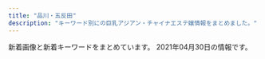 ```yaml
---
title: "品川・五反田"
description: "キーワード別にの巨乳アジアン・チャイナエステ嬢情報をまとめました。"
---
```


新着画像と新着キーワードをまとめています。
2021年04月30日の情報です。

<DmmAffiliateIns />
<KeywordTable
  shops={
    [
    {
        "name": "\u82b1\u8863",
        "station": "JR\u4e94\u53cd\u7530\u99c5",
        "url": "http://hanagoromo.work/",
        "keywords": {},
        "img_links": [
            "http://hanagoromo.work/rie1.jpg",
            "http://hanagoromo.work/eri.jpg",
            "http://hanagoromo.work/1.jpg",
            "http://hanagoromo.work/rina2.jpeg",
            "http://hanagoromo.work/tina.jpg",
            "http://hanagoromo.work/yuna1.jpg",
            "http://hanagoromo.work/yuna2.jpg",
            "http://hanagoromo.work/miko.jpg",
            "http://hanagoromo.work/miyuki1.jpg",
            "http://hanagoromo.work/nana1.jpg",
            "http://hanagoromo.work/b1.jpg",
            "http://hanagoromo.work/mio1.jpg",
            "http://hanagoromo.work/hitomi2.jpg",
            "http://hanagoromo.work/tina2.jpg",
            "http://hanagoromo.work/interior1.jpg",
            "http://hanagoromo.work/4.jpg",
            "http://hanagoromo.work/head.jpg",
            "http://hanagoromo.work/sayaka.jpg",
            "http://hanagoromo.work/ta.png",
            "http://hanagoromo.work/ai3.jpg",
            "http://hanagoromo.work/interior_t.jpg",
            "http://hanagoromo.work/int2.jpg",
            "http://hanagoromo.work/miyuki.jpg",
            "http://hanagoromo.work/ai2.jpg",
            "http://hanagoromo.work/hitomi.jpg",
            "http://hanagoromo.work/rina1.jpeg",
            "http://hanagoromo.work/nana.jpg",
            "http://hanagoromo.work/yumi1.jpg",
            "http://hanagoromo.work/staff_t.jpg",
            "http://hanagoromo.work/3.jpg",
            "http://hanagoromo.work/main_top.jpg",
            "http://hanagoromo.work/b3.jpg",
            "http://hanagoromo.work/112.jpg",
            "http://hanagoromo.work/mio2.jpg",
            "http://hanagoromo.work/nana2.jpg",
            "http://hanagoromo.work/s1.png",
            "http://hanagoromo.work/b2.jpg",
            "http://hanagoromo.work/hitomi1.jpg",
            "http://hanagoromo.work/mens-esthe1.png",
            "http://hanagoromo.work/yumi.jpg",
            "http://hanagoromo.work/yuyu.jpg",
            "http://hanagoromo.work/2.jpg",
            "http://hanagoromo.work/sys.jpg",
            "http://hanagoromo.work/6.jpg",
            "http://hanagoromo.work/mio.jpg",
            "http://hanagoromo.work/yuki.jpg"
        ]
    },
    {
        "url": "https://i-house.aoaoeo.com/",
        "img_links": [],
        "keywords": {},
        "station": "JR\u4e94\u53cd\u7530\u99c5\u897f\u53e3",
        "name": "\u7652\u3057\u30cf\u30a6\u30b9"
    },
    {
        "keywords": {},
        "name": "\u30ea\u30e9\u30af\u30bc\u30fc\u30b7\u30e7\u30f3\u862d",
        "url": "http://www.relax-cs.com/",
        "img_links": [
            "http://www.relax-cs.com/ncss/nav/nav-004.jpg",
            "http://www.relax-cs.com/ncss/top001.jpg",
            "http://www.relax-cs.com/ncss/staff0401.jpg",
            "http://www.relax-cs.com/ncss/tel.png",
            "http://www.relax-cs.com/ncss/staff02.jpg",
            "http://www.relax-cs.com/ncss/nav/nav-006.jpg",
            "http://www.relax-cs.com/ncss/top02-left.jpg",
            "http://www.relax-cs.com/ncss/nav/nav-003.jpg",
            "http://www.relax-cs.com/ncss/nav/nav-001.jpg",
            "http://www.relax-cs.com/ncss/staff01.jpg",
            "http://www.relax-cs.com/ncss/nav/nav-005.jpg",
            "http://www.relax-cs.com/ncss/nav/nav-002.jpg",
            "http://www.relax-cs.com/ncss/top03.jpg"
        ],
        "station": "JR\u4e94\u53cd\u7530\u99c5\u897f\u53e3"
    },
    {
        "keywords": {
            "E": 8,
            "87": 4,
            "85": 2,
            "88": 2,
            "86": 2
        },
        "name": "\u7f8e\u4f36",
        "img_links": [
            "http://es-mirei.com/staffPhoto/b20170911152129.jpg",
            "http://es-mirei.com/staffPhoto/b20170728165256.jpg",
            "http://es-mirei.com/staffPhoto/b20170728165302.jpg",
            "http://es-mirei.com/staffPhoto/b20170911152114.jpg",
            "http://es-mirei.com/images/store/05.jpg",
            "http://es-mirei.com/staffPhoto/s20170908125528.jpg",
            "http://es-mirei.com/staffPhoto/b20180613122502.jpg",
            "http://es-mirei.com/images/store/04.jpg",
            "http://es-mirei.com/images/noImg.jpg",
            "http://es-mirei.com/images/store/01.jpg",
            "http://es-mirei.com/images/store/06.jpg",
            "http://es-mirei.com/images/s3Slider1Images/02.jpg",
            "http://es-mirei.com/staffPhoto/s20180613122502.jpg",
            "http://es-mirei.com/images/store/03.jpg",
            "http://es-mirei.com/staffPhoto/s20170728165302.jpg",
            "http://es-mirei.com/images/s3Slider1Images/01.jpg",
            "http://es-mirei.com/images/s3Slider1Images/03.jpg",
            "http://es-mirei.com/staffPhoto/b20170908125528.jpg",
            "http://es-mirei.com/staffPhoto/s20170728165256.jpg",
            "http://es-mirei.com/images/store/02.jpg",
            "http://es-mirei.com/images/returnStaffBtn.png",
            "http://es-mirei.com/staffPhoto/b20170728165536.jpg",
            "http://es-mirei.com/staffPhoto/s20180209180323.jpg",
            "http://es-mirei.com/staffPhoto/b20180209180323.jpg",
            "http://es-mirei.com/staffPhoto/s20170728165536.jpg",
            "http://es-mirei.com/staffPhoto/s20170911152114.jpg",
            "http://es-mirei.com/staffPhoto/s20170911152129.jpg"
        ],
        "url": "http://es-mirei.com/",
        "station": "JR\u4e94\u53cd\u7530\u99c5\u897f\u53e3"
    },
    {
        "station": "JR\u4e94\u53cd\u7530\u99c5\u897f\u53e3",
        "name": "\u30de\u30c3\u30b5\u30fc\u30b8\u306e\u5915\u6708",
        "keywords": {
            "C": 13
        },
        "url": "http://www.es-yuduki.com/",
        "img_links": [
            "http://www.es-yuduki.com/css/nav/change-007.jpg",
            "http://www.es-yuduki.com/css/nav/change-001.jpg",
            "http://www.es-yuduki.com/css/head.jpg",
            "http://www.es-yuduki.com/css/nav/nav-004.jpg",
            "http://www.es-yuduki.com/css/progress05.jpg",
            "http://www.es-yuduki.com/css/progress06.jpg",
            "http://www.es-yuduki.com/css/nav/nav-0003.jpg",
            "http://www.es-yuduki.com/css/staff03.jpg",
            "http://www.es-yuduki.com/css/progress07.jpg",
            "http://www.es-yuduki.com/css/coupon003.jpg",
            "http://www.es-yuduki.com/css/nav/change-002.jpg",
            "http://www.es-yuduki.com/css/staff01-b.jpg",
            "http://www.es-yuduki.com/css/kanban.jpg",
            "http://www.es-yuduki.com/css/staff03-b.jpg",
            "http://www.es-yuduki.com/css/nav/change-0003.jpg",
            "http://www.es-yuduki.com/css/staff02.jpg",
            "http://www.es-yuduki.com/css/staff00.jpg",
            "http://www.es-yuduki.com/css/staff02-b.jpg",
            "http://www.es-yuduki.com/css/main-top05.png",
            "http://www.es-yuduki.com/css/progress03.jpg",
            "http://www.es-yuduki.com/css/nav/nav-001.jpg",
            "http://www.es-yuduki.com/css/nav/nav-005.jpg",
            "http://www.es-yuduki.com/css/progress08.jpg",
            "http://www.es-yuduki.com/css/nav/nav-007.jpg",
            "http://www.es-yuduki.com/css/nav/nav-006.jpg",
            "http://www.es-yuduki.com/css/nav/change-006.jpg",
            "http://www.es-yuduki.com/css/staff01.jpg",
            "http://www.es-yuduki.com/css/nav/change-004.jpg",
            "http://www.es-yuduki.com/css/progress01.jpg",
            "http://www.es-yuduki.com/css/progress02.jpg",
            "http://www.es-yuduki.com/css/progress04.jpg",
            "http://www.es-yuduki.com/css/nav/change-005.jpg",
            "http://www.es-yuduki.com/css/nav/nav-002.jpg"
        ]
    },
    {
        "keywords": {},
        "url": "http://lacure.link/",
        "name": "\u30e9\u30ad\u30e5\u30a2",
        "station": "\u6238\u8d8a\u9280\u5ea7\u99c5",
        "img_links": [
            "http://lacure.link/images/r2.jpg",
            "http://lacure.link/images/g5.jpg",
            "http://lacure.link/images/r4.jpg",
            "http://lacure.link/images/left3.png",
            "http://lacure.link/images/g0.jpg",
            "http://lacure.link/images/yuki.jpg",
            "http://lacure.link/images/kol.jpg",
            "http://lacure.link/images/asali.jpg",
            "http://lacure.link/images/s1.jpg",
            "http://lacure.link/images/kiki.jpg",
            "http://lacure.link/images/gb01.png",
            "http://lacure.link/images/r6.jpg",
            "http://lacure.link/images/r3.jpg",
            "http://lacure.link/images/face.png",
            "http://lacure.link/images/r5.jpg",
            "http://lacure.link/images/zi.png",
            "http://lacure.link/images/g1.jpg",
            "http://lacure.link/images/s_staff.png",
            "http://lacure.link/images/g6.jpg",
            "http://lacure.link/images/g3.jpg",
            "http://lacure.link/images/g2.jpg",
            "http://lacure.link/images/news.png",
            "http://lacure.link/images/r1.jpg",
            "http://lacure.link/images/top2.jpg",
            "http://lacure.link/images/sayuri.jpg"
        ]
    },
    {
        "keywords": {},
        "station": "JR\u4e94\u53cd\u7530\u99c5\u897f\u53e3",
        "name": "\u30c8\u30f3\u30dd\u30fc",
        "img_links": [
            "http://hi-msg.com/tonpoh/images/p-14-1.jpg",
            "http://hi-msg.com/tonpoh/images/l.png",
            "http://hi-msg.com/tonpoh/images/p-12-1.jpg",
            "http://hi-msg.com/tonpoh/images/p-13-1.jpg",
            "http://hi-msg.com/tonpoh/images/ll.png",
            "http://hi-msg.com/tonpoh/images/p-7.jpg",
            "http://hi-msg.com/tonpoh/images/s5.png",
            "http://hi-msg.com/tonpoh/images/p-5.jpg",
            "http://hi-msg.com/tonpoh/images/line.png",
            "http://hi-msg.com/tonpoh/images/p-6-1.jpg",
            "http://hi-msg.com/tonpoh/images/no.png",
            "http://hi-msg.com/tonpoh/images/p-11.jpg",
            "http://hi-msg.com/tonpoh/images/p-7-1.jpg",
            "http://hi-msg.com/tonpoh/images/fla-1.png",
            "http://hi-msg.com/tonpoh/images/tit-staff.png",
            "http://hi-msg.com/tonpoh/images/p-9-1.jpg",
            "http://hi-msg.com/tonpoh/images/p-6.jpg",
            "http://hi-msg.com/tonpoh/images/fla-3.png",
            "http://hi-msg.com/tonpoh/images/p-10.jpg",
            "http://hi-msg.com/tonpoh/images/p-1.jpg",
            "http://hi-msg.com/tonpoh/images/s1.png",
            "http://hi-msg.com/tonpoh/images/p-8-1.jpg",
            "http://hi-msg.com/tonpoh/images/p-13.jpg",
            "http://hi-msg.com/tonpoh/images/tit-sys.png",
            "http://hi-msg.com/tonpoh/images/p-8.jpg",
            "http://hi-msg.com/tonpoh/images/p-12.jpg",
            "http://hi-msg.com/tonpoh/images/botton.png",
            "http://hi-msg.com/tonpoh/images/p-11-1.jpg",
            "http://hi-msg.com/tonpoh/images/p-2.jpg",
            "http://hi-msg.com/tonpoh/images/p-4.jpg",
            "http://hi-msg.com/tonpoh/images/p-9.jpg",
            "http://hi-msg.com/tonpoh/images/p-10-1.jpg",
            "http://hi-msg.com/tonpoh/images/p-14.jpg",
            "http://hi-msg.com/tonpoh/images/s8.png",
            "http://hi-msg.com/tonpoh/images/fla.png",
            "http://hi-msg.com/tonpoh/images/p-0.jpg",
            "http://hi-msg.com/tonpoh/images/s6.png",
            "http://hi-msg.com/tonpoh/images/s9.png",
            "http://hi-msg.com/tonpoh/images/s4.jpg"
        ],
        "url": "http://hi-msg.com/tonpoh/"
    },
    {
        "url": "http://www.kouroku-este.com/",
        "img_links": [
            "http://www.kouroku-este.com/img/top/listmark1.png",
            "http://www.kouroku-este.com/img/system/service01.jpg",
            "http://www.kouroku-este.com/img/menu/info_r.jpg",
            "http://www.kouroku-este.com/img/staff/bbb/bbb1.jpg",
            "http://www.kouroku-este.com/img/staff/eee/s-eee2.jpg",
            "http://www.kouroku-este.com/img/staff/fff/s-fff2.jpg",
            "http://www.kouroku-este.com/img/staff/ggg/ggg1.jpg",
            "http://www.kouroku-este.com/img/staff/ccc/ccc2.jpg",
            "http://www.kouroku-este.com/img/staff/ccc/ccc1.jpg",
            "http://www.kouroku-este.com/img/staff/aaa/aaa1.jpg",
            "http://www.kouroku-este.com/img/staff/eee/s-eee1.jpg",
            "http://www.kouroku-este.com/img/staff/fff/s-fff1.jpg",
            "http://www.kouroku-este.com/img/system/service02.jpg",
            "http://www.kouroku-este.com/img/staff/aaa/aaa2.jpg"
        ],
        "name": "\u5eb7\u7984",
        "station": "JR\u54c1\u5ddd\u99c5\u9ad8\u8f2a\u53e3",
        "keywords": {
            "C": 15
        }
    },
    {
        "name": "\u30d5\u30ed\u30fc\u30e9",
        "keywords": {},
        "img_links": [],
        "station": "JR\u54c1\u5ddd\u99c5\u9ad8\u8f2a\u53e3",
        "url": "http://f-aroma.info/"
    },
    {
        "station": "JR\u4e94\u53cd\u7530\u99c5\u897f\u53e3",
        "url": "http://gotanda.pepper.jp/",
        "keywords": {},
        "img_links": [
            "http://gotanda.pepper.jp/20151109231038834554.jpg",
            "http://gotanda.pepper.jp/1-01.png",
            "http://gotanda.pepper.jp/m048.png",
            "http://gotanda.pepper.jp/m02272.jpg",
            "http://gotanda.pepper.jp/gotanda001.jpg",
            "http://gotanda.pepper.jp/m173.jpg",
            "http://gotanda.pepper.jp/m049.png"
        ],
        "name": "\u4e94\u53cd\u7530\u30e1\u30c7\u30a3\u30ab\u30eb\u30a8\u30f3"
    },
    {
        "url": "https://tsukiwa.info/",
        "station": "JR\u4e94\u53cd\u7530\u99c5\u897f\u53e3",
        "img_links": [
            "https://tsukiwa.info/img/staff/25BBCA31-1291-40E0-9FEC-CAF6E5B8D811.jpeg",
            "https://tsukiwa.info/img/akusesu-top0.jpg",
            "https://tsukiwa.info/img/staff/yuri001.jpg",
            "https://tsukiwa.info/img/staff/222BADE2-61AA-4B66-91BD-3D9941250C4D.jpeg",
            "https://tsukiwa.info/img/staff/rumi04.jpg",
            "https://tsukiwa.info/img/pickupGirl.png",
            "https://tsukiwa.info/img/news3.png",
            "https://tsukiwa.info/img/event/camp03.jpg",
            "https://tsukiwa.info/img/staff/rumi02.jpg",
            "https://tsukiwa.info/img/bar_staff.png",
            "https://tsukiwa.info/img/staff_top/20201219_1.jpg",
            "https://tsukiwa.info/img/staff/aya2101.jpg",
            "https://tsukiwa.info/img/bar_top1.png",
            "https://tsukiwa.info/img/news1.png",
            "https://www.a-side.com/ad/koko/include/banner/koko_200x40.png",
            "https://tsukiwa.info/img/staff_top/20201219_2.jpg",
            "https://tsukiwa.info/img/bar_profile.png",
            "https://tsukiwa.info/img/staff/no_image.jpg",
            "https://tsukiwa.info/img/bar_gallery.png",
            "https://tsukiwa.info/img/staff/yuna01.jpg",
            "https://tsukiwa.info/img/staff/25D27B66-E3AF-40C0-8FCC-46E9F266B409.jpeg",
            "https://tsukiwa.info/img/staff/DB16BCF2-AF7E-404D-9FB5-9A45BE961351.jpeg",
            "https://tsukiwa.info/img/staff/909C372F-1613-4B7E-89C8-1A527D79FCC6.jpeg",
            "https://tsukiwa.info/img/staff/ruru1.jpg",
            "https://tsukiwa.info/img/top_map.jpg",
            "https://tsukiwa.info/img/staff/mimi20202.jpg",
            "https://tsukiwa.info/img/staff/mimi01.jpg",
            "https://tsukiwa.info/img/staff/A8BAF789-BD2B-4E7F-AB8A-224A2961B605.jpeg",
            "https://tsukiwa.info/img/staff/koko3.jpg"
        ],
        "keywords": {},
        "name": "\u6708\u306e\u548c"
    },
    {
        "name": "\u8299\u84c9\uff5e\u30d5\u30e8\u30a6\uff5e",
        "keywords": {
            "86": 2,
            "D": 5,
            "E": 5,
            "C": 3,
            "G": 1,
            "87": 2,
            "88": 3,
            "90": 2,
            "84": 5
        },
        "url": "http://www.relax-fuyou.info/",
        "station": "JR\u4e94\u53cd\u7530\u99c5\u6771\u53e3",
        "img_links": [
            "http://www.relax-fuyou.info/img/st8.jpg",
            "http://www.relax-fuyou.info/img/sta8.jpg",
            "http://www.relax-fuyou.info/img/sta17.jpg",
            "http://www.relax-fuyou.info/i/img/r3.jpg",
            "http://www.relax-fuyou.info/img/st150.jpg",
            "http://www.relax-fuyou.info/i/img/st10.jpg",
            "http://www.relax-fuyou.info/img/st5.jpg",
            "http://www.relax-fuyou.info/img/st41.jpg",
            "http://www.relax-fuyou.info/img/sta19.jpg",
            "http://www.relax-fuyou.info/img/top.jpg",
            "http://www.relax-fuyou.info/img/sta15.jpg",
            "http://www.relax-fuyou.info/i/img/st181.jpg",
            "http://www.relax-fuyou.info/img/sta5.jpg",
            "http://www.relax-fuyou.info/img/st140.jpg",
            "http://www.relax-fuyou.info/i/img/st201.jpg",
            "http://www.relax-fuyou.info/img/sta18.jpg",
            "http://www.relax-fuyou.info/img/st7.jpg",
            "http://www.relax-fuyou.info/img/st42.jpg",
            "http://www.relax-fuyou.info/img/st11.jpg",
            "http://www.relax-fuyou.info/img/st10.jpg",
            "http://www.relax-fuyou.info/i/img/top.jpg",
            "http://www.relax-fuyou.info/img/st181.jpg",
            "http://www.relax-fuyou.info/i/img/st140.jpg",
            "http://www.relax-fuyou.info/img/st1.jpg",
            "http://www.relax-fuyou.info/img/r9.jpg",
            "http://www.relax-fuyou.info/i/img/st11.jpg",
            "http://www.relax-fuyou.info/i/img/st160.jpg",
            "http://www.relax-fuyou.info/img/st71.jpg",
            "http://www.relax-fuyou.info/img/st72.jpg",
            "http://www.relax-fuyou.info/i/img/st17.jpg",
            "http://www.relax-fuyou.info/i/img/r1.jpg",
            "http://www.relax-fuyou.info/img/sta20.jpg",
            "http://www.relax-fuyou.info/img/st161.jpg",
            "http://www.relax-fuyou.info/i/img/st5.jpg",
            "http://www.relax-fuyou.info/img/st201.jpg",
            "http://www.relax-fuyou.info/img/st17.jpg",
            "http://www.relax-fuyou.info/i/img/r2.jpg",
            "http://www.relax-fuyou.info/i/img/st191.jpg",
            "http://www.relax-fuyou.info/img/st191.jpg",
            "http://www.relax-fuyou.info/img/st171.jpg",
            "http://www.relax-fuyou.info/img/st141.jpg",
            "http://www.relax-fuyou.info/img/st160.jpg",
            "http://www.relax-fuyou.info/img/sta1.jpg",
            "http://www.relax-fuyou.info/i/img/st8.jpg",
            "http://www.relax-fuyou.info/img/sta16.jpg",
            "http://www.relax-fuyou.info/i/img/st42.jpg",
            "http://www.relax-fuyou.info/i/img/sta20.jpg",
            "http://www.relax-fuyou.info/i/img/st9.jpg",
            "http://www.relax-fuyou.info/i/img/st110.jpg",
            "http://www.relax-fuyou.info/img/st110.jpg"
        ]
    },
    {
        "station": "JR\u4e94\u53cd\u7530\u99c5\u897f\u53e3",
        "img_links": [
            "http://p-fly.work/images/tr.jpg",
            "http://p-fly.work/staff/yuyu.jpg",
            "http://p-fly.work/images/int2.png",
            "http://p-fly.work/img/yuki1.jpg",
            "http://p-fly.work/images/7.jpg",
            "http://p-fly.work/img/koko1.jpg",
            "http://p-fly.work/staff/koko.jpg",
            "http://p-fly.work/img/maki1.jpg",
            "http://p-fly.work/images/sys2.jpg",
            "http://p-fly.work/images/10.jpg",
            "http://p-fly.work/images/14.jpg",
            "http://p-fly.work/img/mai1.jpg",
            "http://p-fly.work/images/sys3.jpg",
            "http://p-fly.work/images/1.jpg",
            "http://p-fly.work/staff/yuki.jpg",
            "http://p-fly.work/staff/sara.jpg",
            "http://p-fly.work/images/interior_t.png",
            "http://p-fly.work/staff/mai.jpg",
            "http://p-fly.work/staff/maki.jpg",
            "http://p-fly.work/images/b1.jpg",
            "http://p-fly.work/images/head.png",
            "http://p-fly.work/images/mobile.jpg",
            "http://p-fly.work/img/sara1.jpg",
            "http://p-fly.work/images/sys1.jpg",
            "http://p-fly.work/images/ac1.jpg",
            "http://p-fly.work/images/13.jpg",
            "http://p-fly.work/images/12.jpg",
            "http://p-fly.work/images/news.jpg",
            "http://p-fly.work/images/b2.jpg",
            "http://p-fly.work/images/staff_t.png",
            "http://p-fly.work/images/int1.jpg",
            "http://p-fly.work/images/b3.jpg",
            "http://p-fly.work/images/sys4.png",
            "http://p-fly.work/img/yuyu1.jpg",
            "http://p-fly.work/images/line.png"
        ],
        "name": "\u7d2b\u306e\u8776",
        "keywords": {},
        "url": "http://p-fly.work/"
    },
    {
        "station": "JR\u4e94\u53cd\u7530\u99c5\u6771\u53e3",
        "url": "http://www.kenkou-house.info/",
        "img_links": [
            "http://www.kenkou-house.info/img/body-.png",
            "http://www.kenkou-house.info/img/s22.jpg",
            "http://www.kenkou-house.info/img/s15.jpg",
            "http://www.kenkou-house.info/img/s14.jpg",
            "http://www.kenkou-house.info/img/s11.jpg",
            "http://www.kenkou-house.info/img/Himawari_200_40.png",
            "http://www.kenkou-house.info/img/m5.png",
            "http://www.kenkou-house.info/img/s33.jpg",
            "http://www.kenkou-house.info/img/s12.jpg",
            "http://www.kenkou-house.info/img/s16.jpg",
            "http://www.kenkou-house.info/img/s20.jpg",
            "http://www.kenkou-house.info/img/m7.png",
            "http://www.kenkou-house.info/img/Himawari_88_31.png",
            "http://www.kenkou-house.info/img/bottmo-left.png",
            "http://www.kenkou-house.info/img/Himawari_468_60.png",
            "http://www.kenkou-house.info/img/m6.png",
            "http://www.kenkou-house.info/img/s21.jpg",
            "http://www.kenkou-house.info/img/s4.jpg",
            "http://www.kenkou-house.info/img/m8.png",
            "http://www.kenkou-house.info/img/bottmo-ritght.png",
            "http://www.kenkou-house.info/img/head.png",
            "http://www.kenkou-house.info/img/s61.jpg",
            "http://www.kenkou-house.info/img/s7.jpg",
            "http://www.kenkou-house.info/img/m4.png",
            "http://www.kenkou-house.info/img/play.png",
            "http://www.kenkou-house.info/img/s91.jpg",
            "http://www.kenkou-house.info/img/Himawari_160_45.png",
            "http://www.kenkou-house.info/img/s13.jpg",
            "http://www.kenkou-house.info/img/door.png",
            "http://www.kenkou-house.info/img/m3.png",
            "http://www.kenkou-house.info/img/m1.png",
            "http://www.kenkou-house.info/img/s.png",
            "http://www.kenkou-house.info/img/m2.png",
            "http://www.kenkou-house.info/img/s1.jpg",
            "http://www.kenkou-house.info/img/s17.jpg"
        ],
        "name": "\u3072\u307e\u308f\u308a",
        "keywords": {
            "C": 8
        }
    }
]
}
/>
<DmmAffiliateScript />
